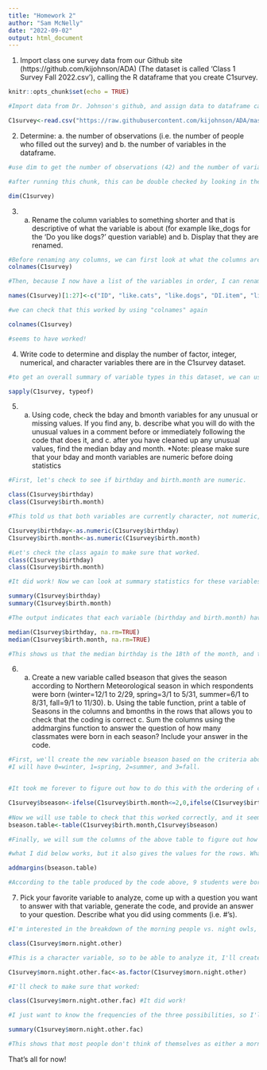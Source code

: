 ```yaml
---
title: "Homework 2"
author: "Sam McNelly"
date: "2022-09-02"
output: html_document
---
```


1. Import class one survey data from our Github site (https://github.com/kijohnson/ADA) (The dataset is called ‘Class 1 Survey Fall 2022.csv’), calling the R dataframe that you create C1survey.

```r
knitr::opts_chunk$set(echo = TRUE)

#Import data from Dr. Johnson's github, and assign data to dataframe called "C1survey"

C1survey<-read.csv("https://raw.githubusercontent.com/kijohnson/ADA/master/Class%201%20Survey%20Fall%202022.csv")

```

2. Determine: a. the number of observations (i.e. the number of people who filled out the survey) and b. the number of variables in the dataframe.

```r
#use dim to get the number of observations (42) and the number of variables (27). 

#after running this chunk, this can be double checked by looking in the environment

dim(C1survey)

```

3. a. Rename the column variables to something shorter and that is descriptive of what the variable is about (for example like_dogs for the ‘Do you like dogs?’ question variable) and b. Display that they are renamed.

```r

#Before renaming any columns, we can first look at what the columns are currently named. 
colnames(C1survey)

#Then, because I now have a list of the variables in order, I can rename all variables in one chunk of code. 

names(C1survey)[1:27]<-c("ID", "like.cats", "like.dogs", "DI.item", "life.slogan", "fave.day", "morn.night.other", "fave.food", "fave.drink", "fave.season", "fave.month", "hobby", "degree", "specializ.", "stat.soft", "r. exper.", "coding.comfort", "time.coding", "learn.goals", "PH.interest", "fave.number", "birthday", "birth.month", "home.country", "home.state", "home.city", "edu")

#we can check that this worked by using "colnames" again

colnames(C1survey)

#seems to have worked!

```

4. Write code to determine and display the number of factor, integer, numerical, and character variables there are in the C1survey dataset.


```r
#to get an overall summary of variable types in this dataset, we can use sapply (could also use "sapply(C1survey,class)")

sapply(C1survey, typeof)

```

5. a. Using code, check the bday and bmonth variables for any unusual or missing values. If you find any, b. describe what you will do with the unusual values in a comment before or immediately following the code that does it, and c. after you have cleaned up any unusual values, find the median bday and month. *Note: please make sure that your bday and month variables are numeric before doing statistics

```r
#First, let's check to see if birthday and birth.month are numeric.

class(C1survey$birthday)
class(C1survey$birth.month)

#This told us that both variables are currently character, not numeric, so we need to change that. This will overwrite the birthday and birth.month variables. 

C1survey$birthday<-as.numeric(C1survey$birthday)
C1survey$birth.month<-as.numeric(C1survey$birth.month)

#Let's check the class again to make sure that worked.
class(C1survey$birthday)
class(C1survey$birth.month)

#It did work! Now we can look at summary statistics for these variables.

summary(C1survey$birthday)
summary(C1survey$birth.month)

#The output indicates that each variable (birthday and birth.month) have 3 observations with values of "NA". No other variables seem unusual, as the min for both birthday and birth.month are 1 and the max are 30 and 12, respectively, which are logical responses. If I wanted to remove all rows with any NA values, I could use the code "na.omit(C1survey)". In order to get the median values of each variable without considering the NA observations (just for those variables), we will use the following code:

median(C1survey$birthday, na.rm=TRUE)
median(C1survey$birth.month, na.rm=TRUE)

#This shows us that the median birthday is the 18th of the month, and the median birth month is July. 

```

6. a. Create a new variable called bseason that gives the season according to Northern Meteorological season in which respondents were born (winter=12/1 to 2/29, spring=3/1 to 5/31, summer=6/1 to 8/31, fall=9/1 to 11/30). b. Using the table function, print a table of Seasons in the columns and bmonths in the rows that allows you to check that the coding is correct c. Sum the columns using the addmargins function to answer the question of how many classmates were born in each season? Include your answer in the code.

```r
#First, we'll create the new variable bseason based on the criteria above.
#I will have 0=winter, 1=spring, 2=summer, and 3=fall.


#It took me forever to figure out how to do this with the ordering of commands because of how things would be overwritten, but it seems to be correct now. Check this carefully against the key though, for a more efficient idea. 

C1survey$bseason<-ifelse(C1survey$birth.month<=2,0,ifelse(C1survey$birth.month==12,0,ifelse(C1survey$birth.month>=9, 3, ifelse(C1survey$birth.month>=6, 2, ifelse(C1survey$birth.month>=3, 1,NA))))) 
                         
#Now we will use table to check that this worked correctly, and it seemed to! I also assigned this table to an object so we can sum the columns below. 
bseason.table<-table(C1survey$birth.month,C1survey$bseason)

#Finally, we will sum the columns of the above table to figure out how many people in our classes were born in each season.

#what I did below works, but it also gives the values for the rows. What would the code be just for columns?

addmargins(bseason.table)

#According to the table produced by the code above, 9 students were born in winter, 7 in spring, 11 in summer, and 10 in fall. 

```

7. Pick your favorite variable to analyze, come up with a question you want to answer with that variable, generate the code, and provide an answer to your question. Describe what you did using comments (i.e. #’s).

```r
#I'm interested in the breakdown of the morning people vs. night owls, or people that aren't really either in our class. To look at this, I'll first check the variable class.

class(C1survey$morn.night.other)

#This is a character variable, so to be able to analyze it, I'll create a new version of the variable that is a factor. 

C1survey$morn.night.other.fac<-as.factor(C1survey$morn.night.other)

#I'll check to make sure that worked:

class(C1survey$morn.night.other.fac) #It did work!

#I just want to know the frequencies of the three possibilities, so I'll use summary stats. 

summary(C1survey$morn.night.other.fac)

#This shows that most people don't think of themselves as either a morning or night person (17), fewer people are morning people (9), and quite a few people are night owls (16).


```

That's all for now!

